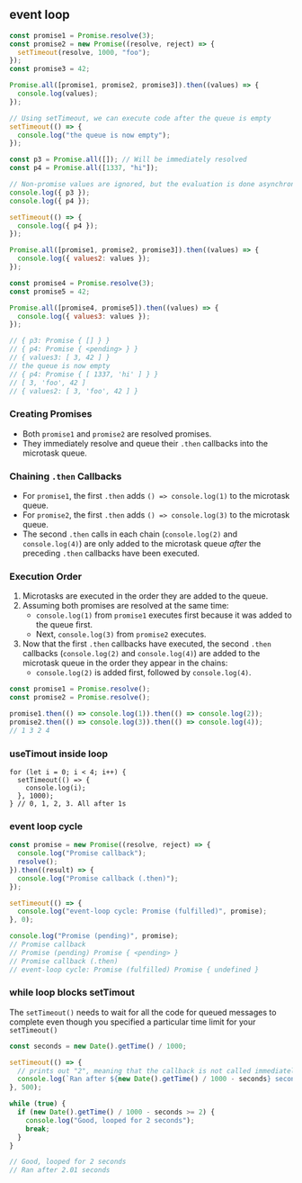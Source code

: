 
## event loop

```js
const promise1 = Promise.resolve(3);
const promise2 = new Promise((resolve, reject) => {
  setTimeout(resolve, 1000, "foo");
});
const promise3 = 42;

Promise.all([promise1, promise2, promise3]).then((values) => {
  console.log(values);
});

// Using setTimeout, we can execute code after the queue is empty
setTimeout(() => {
  console.log("the queue is now empty");
});

const p3 = Promise.all([]); // Will be immediately resolved
const p4 = Promise.all([1337, "hi"]);

// Non-promise values are ignored, but the evaluation is done asynchronously
console.log({ p3 });
console.log({ p4 });

setTimeout(() => {
  console.log({ p4 });
});

Promise.all([promise1, promise2, promise3]).then((values) => {
  console.log({ values2: values });
});

const promise4 = Promise.resolve(3);
const promise5 = 42;

Promise.all([promise4, promise5]).then((values) => {
  console.log({ values3: values });
});

// { p3: Promise { [] } }
// { p4: Promise { <pending> } }
// { values3: [ 3, 42 ] }
// the queue is now empty
// { p4: Promise { [ 1337, 'hi' ] } }
// [ 3, 'foo', 42 ]
// { values2: [ 3, 'foo', 42 ] }
```

### Creating Promises

- Both `promise1` and `promise2` are resolved promises.
- They immediately resolve and queue their `.then` callbacks into the microtask queue.

### Chaining `.then` Callbacks

- For `promise1`, the first `.then` adds `() => console.log(1)` to the microtask queue.
- For `promise2`, the first `.then` adds `() => console.log(3)` to the microtask queue.
- The second `.then` calls in each chain (`console.log(2)` and
`console.log(4)`) are only added to the microtask queue *after*
the preceding `.then` callbacks have been executed.

### Execution Order

1. Microtasks are executed in the order they are added to the queue.
2. Assuming both promises are resolved at the same time:
    - `console.log(1)` from `promise1` executes first because it was added to the queue first.
    - Next, `console.log(3)` from `promise2` executes.
3. Now that the first `.then` callbacks have executed, the second `.then`
callbacks (`console.log(2)` and `console.log(4)`) are added to the microtask
queue in the order they appear in the chains:
    - `console.log(2)` is added first, followed by `console.log(4)`.


```js
const promise1 = Promise.resolve();
const promise2 = Promise.resolve();

promise1.then(() => console.log(1)).then(() => console.log(2));
promise2.then(() => console.log(3)).then(() => console.log(4));
// 1 3 2 4
```

### useTimout inside loop

```
for (let i = 0; i < 4; i++) {
  setTimeout(() => {
    console.log(i);
  }, 1000);
} // 0, 1, 2, 3. All after 1s
```

### event loop cycle

```js
const promise = new Promise((resolve, reject) => {
  console.log("Promise callback");
  resolve();
}).then((result) => {
  console.log("Promise callback (.then)");
});

setTimeout(() => {
  console.log("event-loop cycle: Promise (fulfilled)", promise);
}, 0);

console.log("Promise (pending)", promise);
// Promise callback
// Promise (pending) Promise { <pending> }
// Promise callback (.then)
// event-loop cycle: Promise (fulfilled) Promise { undefined }
```

### while loop blocks setTimout

The `setTimeout()` needs to wait for all the code for queued messages to
complete even though you specified a particular time limit
for your `setTimeout()`

```js
const seconds = new Date().getTime() / 1000;

setTimeout(() => {
  // prints out "2", meaning that the callback is not called immediately after 500 milliseconds.
  console.log(`Ran after ${new Date().getTime() / 1000 - seconds} seconds`);
}, 500);

while (true) {
  if (new Date().getTime() / 1000 - seconds >= 2) {
    console.log("Good, looped for 2 seconds");
    break;
  }
}

// Good, looped for 2 seconds
// Ran after 2.01 seconds
```
